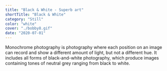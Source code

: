 ```yaml
---
title: "Black & White - Superb art"
shortTitle: "Black & White"
category: "Still"
color: "white"
cover: "./bobby8.gif"
date: "2020-07-01"
---
```


Monochrome photography is photography where each position on an image can record and show a different amount of light, but not a different hue. It includes all forms of black-and-white photography, which produce images containing tones of neutral grey ranging from black to white.
